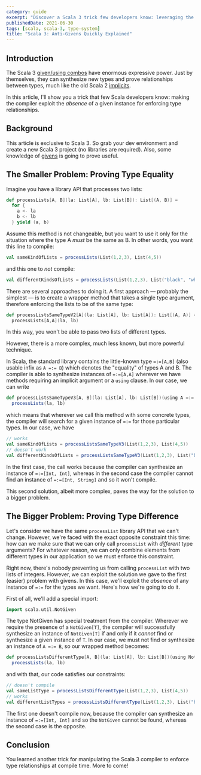 ```yaml
---
category: guide
excerpt: "Discover a Scala 3 trick few developers know: leveraging the absence of a given instance to enforce type constraints"
publishedDate: 2021-06-30
tags: [scala, scala-3, type-system]
title: "Scala 3: Anti-Givens Quickly Explained"
---
```


## Introduction

The Scala 3 [given/using combos](/articles/scala-3-given-and-using-clauses) have enormous expressive power. Just by themselves, they can synthesize new types and prove relationships between types, much like the old Scala 2 [implicits](/articles/scala-3-givens-vs-implicits).

In this article, I'll show you a trick that few Scala developers know: making the compiler exploit the _absence_ of a given instance for enforcing type relationships.

## Background

This article is exclusive to Scala 3. So grab your dev environment and create a new Scala 3 project (no libraries are required). Also, some knowledge of [givens](/articles/scala-3-given-and-using-clauses) is going to prove useful.

## The Smaller Problem: Proving Type Equality

Imagine you have a library API that processes two lists:

```scala
def processLists[A, B](la: List[A], lb: List[B]): List[(A, B)] =
  for {
    a <- la
    b <- lb
  } yield (a, b)
```

Assume this method is not changeable, but you want to use it only for the situation where the type A _must_ be the same as B. In other words, you want this line to compile:

```scala
val sameKindOfLists = processLists(List(1,2,3), List(4,5))
```

and this one to _not_ compile:

```scala
val differentKindsOfLists = processLists(List(1,2,3), List("black", "white"))
```

There are several approaches to doing it. A first approach &mdash; probably the simplest &mdash; is to create a wrapper method that takes a single type argument, therefore enforcing the lists to be of the same type:

```scala
def processListsSameTypeV2[A](la: List[A], lb: List[A]): List[(A, A)] =
  processLists[A,A](la, lb)
```

In this way, you won't be able to pass two lists of different types.

However, there is a more complex, much less known, but more powerful technique.

In Scala, the standard library contains the little-known type `=:=[A,B]` (also usable infix as `A =:= B`) which denotes the "equality" of types A and B. The compiler is able to synthesize instances of `=:=[A,A]` wherever we have methods requiring an implicit argument or a `using` clause. In our case, we can write

```scala
def processListsSameTypeV3[A, B](la: List[A], lb: List[B])(using A =:= B): List[(A, B)] =
  processLists(la, lb)
```

which means that wherever we call this method with some concrete types, the compiler will search for a given instance of `=:=` for those particular types. In our case, we have

```scala
// works
val sameKindOfLists = processListsSameTypeV3(List(1,2,3), List(4,5))
// doesn't work
val differentKindsOfLists = processListsSameTypeV3(List(1,2,3), List("black", "white"))
```

In the first case, the call works because the compiler can synthesize an instance of `=:=[Int, Int]`, whereas in the second case the compiler cannot find an instance of `=:=[Int, String]` and so it won't compile.

This second solution, albeit more complex, paves the way for the solution to a bigger problem.

## The Bigger Problem: Proving Type Difference

Let's consider we have the same `processList` library API that we can't change. However, we're faced with the exact opposite constraint this time: how can we make sure that we can only call `processList` with _different_ type arguments? For whatever reason, we can only combine elements from different types in our application so we must enforce this constraint.

Right now, there's nobody preventing us from calling `processList` with two lists of integers. However, we can exploit the solution we gave to the first (easier) problem with givens. In this case, we'll exploit the _absence_ of any instance of `=:=` for the types we want. Here's how we're going to do it.

First of all, we'll add a special import:

```scala
import scala.util.NotGiven
```

The type NotGiven has special treatment from the compiler. Wherever we require the presence of a `NotGiven[T]`, the compiler will successfully synthesize an instance of `NotGiven[T]` if and only if it _cannot_ find or synthesize a given instance of `T`. In our case, we must not find or synthesize an instance of `A =:= B`, so our wrapped method becomes:

```scala
def processListsDifferentType[A, B](la: List[A], lb: List[B])(using NotGiven[A =:= B]): List[(A, B)] =
  processLists(la, lb)
```

and with that, our code satisfies our constraints:

```scala
// doesn't compile
val sameListType = processListsDifferentType(List(1,2,3), List(4,5))
// works
val differentListTypes = processListsDifferentType(List(1,2,3), List("black", "white"))
```

The first one doesn't compile now, because the compiler can synthesize an instance of `=:=[Int, Int]` and so the `NotGiven` cannot be found, whereas the second case is the opposite.

## Conclusion

You learned another trick for manipulating the Scala 3 compiler to enforce type relationships at compile time. More to come!
